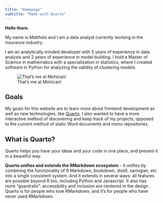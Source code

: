 ---
title: "Homepage"
subtitle: "Made with Quarto"
---

**Hello there.**

My name is *Matthias* and I am a data analyst currently working in the insurance industry.

I am an analytically minded developer with 5 years of experience in data analysis and 2 years of experience in model building. I hold a Master of Science in mathematics with a specialization in statistics, where I created software in Python for analyzing the validity of clustering models.

![That's me at Mohican!](images/Quinn_Recent%20Picture.jpeg){fig-align="center"}

## Goals

My goals for this website are to learn more about frontend development as well as new technologies, like [Quarto](https://quarto.org/ "Quarto"). I also wanted to have a more interactive method of discovering and keep track of my projects; opposed to the current method of static Word documents and mono repositories.

## What is Quarto?

Quarto helps you have your ideas and your code in one place, and present it in a beautiful way.

**Quarto unifies and extends the RMarkdown ecosystem** - it unifies by combining the functionality of R Markdown, bookdown, distill, xaringian, etc into a single consistent system. And it extends in several ways: all features are possible beyond R too, including Python and Javascript. It also has more "guardrails": accessibility and inclusion are centered in the design. Quarto is for people who love RMarkdown, and it's for people who have never used RMarkdown.
